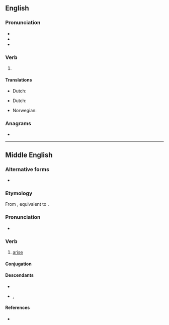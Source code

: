 {{also|ärisen}}
==English==

===Pronunciation===
* {{IPA|en|/əˈɹɪzən/}}
* {{audio|en|En-us-arisen.ogg|Audio (US)}}
* {{rhymes|en|ɪzən}}

===Verb===
{{head|en|verb form}}

# {{inflection of|en|arise||past|part}}

====Translations====
{{trans-top|gotten up}}
* Dutch: {{t+|nl|opstaan}}
{{trans-mid}}
{{trans-bottom}}

{{trans-top|started to exist}}
* Dutch: {{t+|nl|ontstaan}}
{{trans-mid}}
* Norwegian: {{t|no|oppstått}}
{{trans-bottom}}

===Anagrams===
* {{anagrams|en|a=aeinrs|Neiras|Nerias|Raines|Resian|arsine|erasin|esiRNA|esirna|raines|sarnie}}

----

==Middle English==

===Alternative forms===
* {{alter|enm|arrisen}} {{q|rare}}

===Etymology===
From {{inh|enm|ang|ārīsan}}, equivalent to {{prefix|enm|a-|risen}}.

===Pronunciation===
* {{IPA|enm|/aˈriːzən/}}

===Verb===
{{head|enm|verb}}

# [[arise]]

====Conjugation====
{{enm-conj-st|c=1|aris|aros|3a=aris|4a=ares|3s2=arist|y=0}}

====Descendants====
* {{desc|en|arise}}
* {{desc|sco|arise}}, {{l|sco|aryse}}

====References====
* {{R:MED Online|entry=arīsen|pos=v|id=MED2240}}